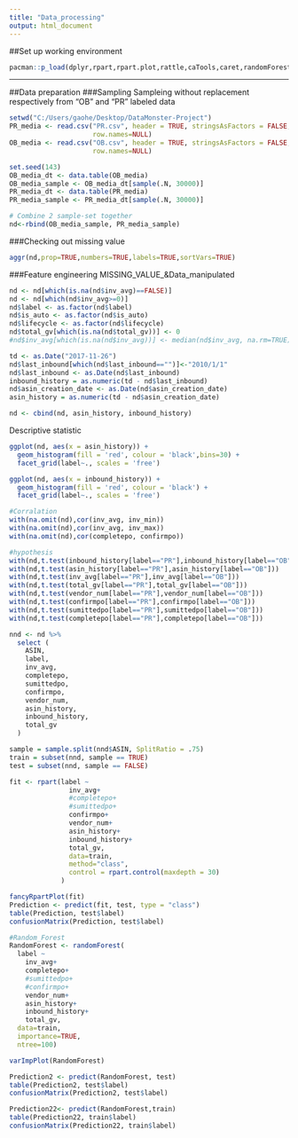 ---
title: "Data_processing"
output: html_document
---

##Set up working environment

```{r}
pacman::p_load(dplyr,rpart,rpart.plot,rattle,caTools,caret,randomForest,openxlsx,e1071,data.table,ggplot2,stats,VIM)
```
****
##Data preparation
###Sampling
Sampleing without replacement respectively from "OB" and "PR" labeled data
```{r}
setwd("C:/Users/gaohe/Desktop/DataMonster-Project")
PR_media <- read.csv("PR.csv", header = TRUE, stringsAsFactors = FALSE, 
                     row.names=NULL)
OB_media <- read.csv("OB.csv", header = TRUE, stringsAsFactors = FALSE, 
                     row.names=NULL)

set.seed(143)
OB_media_dt <- data.table(OB_media)
OB_media_sample <- OB_media_dt[sample(.N, 30000)]
PR_media_dt <- data.table(PR_media)
PR_media_sample <- PR_media_dt[sample(.N, 30000)]

# Combine 2 sample-set together
nd<-rbind(OB_media_sample, PR_media_sample)
```

###Checking out missing value
```{r}
aggr(nd,prop=TRUE,numbers=TRUE,labels=TRUE,sortVars=TRUE)
```

###Feature engineering
MISSING_VALUE_&Data_manipulated
```{r}
nd <- nd[which(is.na(nd$inv_avg)==FALSE)]
nd <- nd[which(nd$inv_avg>=0)]
nd$label <- as.factor(nd$label)
nd$is_auto <- as.factor(nd$is_auto)
nd$lifecycle <- as.factor(nd$lifecycle)
nd$total_gv[which(is.na(nd$total_gv))] <- 0
#nd$inv_avg[which(is.na(nd$inv_avg))] <- median(nd$inv_avg, na.rm=TRUE)

td <- as.Date("2017-11-26")
nd$last_inbound[which(nd$last_inbound=="")]<-"2010/1/1"
nd$last_inbound <- as.Date(nd$last_inbound)
inbound_history = as.numeric(td - nd$last_inbound)
nd$asin_creation_date <- as.Date(nd$asin_creation_date)
asin_history = as.numeric(td - nd$asin_creation_date)

nd <- cbind(nd, asin_history, inbound_history)
```

Descriptive statistic
```{r}
ggplot(nd, aes(x = asin_history)) +
  geom_histogram(fill = 'red', colour = 'black',bins=30) +
  facet_grid(label~., scales = 'free')

ggplot(nd, aes(x = inbound_history)) +
  geom_histogram(fill = 'red', colour = 'black') +
  facet_grid(label~., scales = 'free')

#Corralation
with(na.omit(nd),cor(inv_avg, inv_min))
with(na.omit(nd),cor(inv_avg, inv_max))
with(na.omit(nd),cor(completepo, confirmpo))

#hypothesis
with(nd,t.test(inbound_history[label=="PR"],inbound_history[label=="OB"]))
with(nd,t.test(asin_history[label=="PR"],asin_history[label=="OB"]))
with(nd,t.test(inv_avg[label=="PR"],inv_avg[label=="OB"]))
with(nd,t.test(total_gv[label=="PR"],total_gv[label=="OB"]))
with(nd,t.test(vendor_num[label=="PR"],vendor_num[label=="OB"]))
with(nd,t.test(confirmpo[label=="PR"],confirmpo[label=="OB"]))
with(nd,t.test(sumittedpo[label=="PR"],sumittedpo[label=="OB"]))
with(nd,t.test(completepo[label=="PR"],completepo[label=="OB"]))
```

```{r}
nnd <- nd %>% 
  select (
    ASIN,
    label,
    inv_avg,
    completepo,
    sumittedpo,
    confirmpo,
    vendor_num,
    asin_history,
    inbound_history,
    total_gv
  )

sample = sample.split(nnd$ASIN, SplitRatio = .75)
train = subset(nnd, sample == TRUE)
test = subset(nnd, sample == FALSE)

fit <- rpart(label ~ 
               inv_avg+
               #completepo+
               #sumittedpo+
               confirmpo+
               vendor_num+
               asin_history+
               inbound_history+
               total_gv,
               data=train,
               method="class",
               control = rpart.control(maxdepth = 30)
             )

fancyRpartPlot(fit)
Prediction <- predict(fit, test, type = "class")
table(Prediction, test$label)
confusionMatrix(Prediction, test$label)
```
```{r}
#Random_Forest
RandomForest <- randomForest(
  label ~ 
    inv_avg+
    completepo+
    #sumittedpo+
    #confirmpo+
    vendor_num+
    asin_history+
    inbound_history+
    total_gv,
  data=train,
  importance=TRUE, 
  ntree=100)

varImpPlot(RandomForest)

Prediction2 <- predict(RandomForest, test)
table(Prediction2, test$label)
confusionMatrix(Prediction2, test$label)

Prediction22<- predict(RandomForest,train)
table(Prediction22, train$label)
confusionMatrix(Prediction22, train$label)
```

